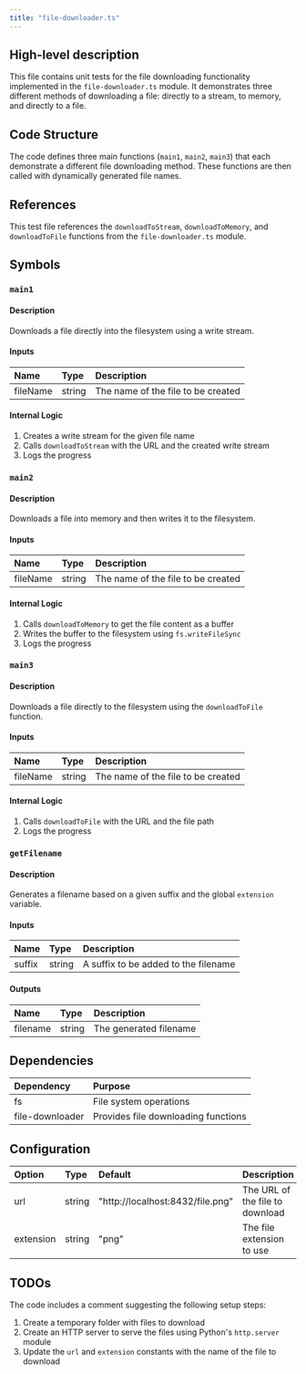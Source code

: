 ```yaml
---
title: "file-downloader.ts"
---
```


## High-level description
This file contains unit tests for the file downloading functionality implemented in the `file-downloader.ts` module. It demonstrates three different methods of downloading a file: directly to a stream, to memory, and directly to a file.

## Code Structure
The code defines three main functions (`main1`, `main2`, `main3`) that each demonstrate a different file downloading method. These functions are then called with dynamically generated file names.

## References
This test file references the `downloadToStream`, `downloadToMemory`, and `downloadToFile` functions from the `file-downloader.ts` module.

## Symbols

### `main1`
#### Description
Downloads a file directly into the filesystem using a write stream.

#### Inputs
| Name | Type | Description |
|:-----|:-----|:------------|
| fileName | string | The name of the file to be created |

#### Internal Logic
1. Creates a write stream for the given file name
2. Calls `downloadToStream` with the URL and the created write stream
3. Logs the progress

### `main2`
#### Description
Downloads a file into memory and then writes it to the filesystem.

#### Inputs
| Name | Type | Description |
|:-----|:-----|:------------|
| fileName | string | The name of the file to be created |

#### Internal Logic
1. Calls `downloadToMemory` to get the file content as a buffer
2. Writes the buffer to the filesystem using `fs.writeFileSync`
3. Logs the progress

### `main3`
#### Description
Downloads a file directly to the filesystem using the `downloadToFile` function.

#### Inputs
| Name | Type | Description |
|:-----|:-----|:------------|
| fileName | string | The name of the file to be created |

#### Internal Logic
1. Calls `downloadToFile` with the URL and the file path
2. Logs the progress

### `getFilename`
#### Description
Generates a filename based on a given suffix and the global `extension` variable.

#### Inputs
| Name | Type | Description |
|:-----|:-----|:------------|
| suffix | string | A suffix to be added to the filename |

#### Outputs
| Name | Type | Description |
|:-----|:-----|:------------|
| filename | string | The generated filename |

## Dependencies
| Dependency | Purpose |
|:-----------|:--------|
| fs | File system operations |
| file-downloader | Provides file downloading functions |

## Configuration
| Option | Type | Default | Description |
|:-------|:-----|:--------|:------------|
| url | string | "http://localhost:8432/file.png" | The URL of the file to download |
| extension | string | "png" | The file extension to use |

## TODOs
The code includes a comment suggesting the following setup steps:
1. Create a temporary folder with files to download
2. Create an HTTP server to serve the files using Python's `http.server` module
3. Update the `url` and `extension` constants with the name of the file to download